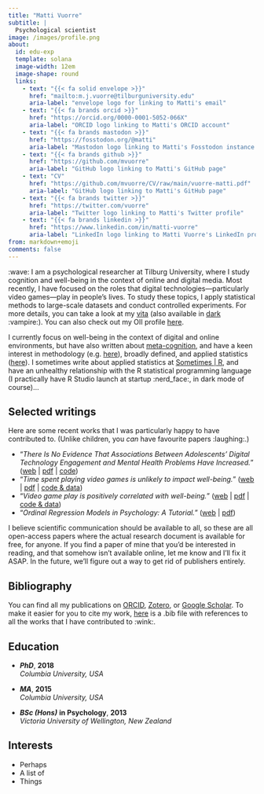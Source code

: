 ```yaml
---
title: "Matti Vuorre"
subtitle: |
  Psychological scientist
image: /images/profile.png
about:
  id: edu-exp
  template: solana
  image-width: 12em
  image-shape: round
  links:
    - text: "{{< fa solid envelope >}}"
      href: "mailto:m.j.vuorre@tilburguniversity.edu"
      aria-label: "envelope logo for linking to Matti's email"
    - text: "{{< fa brands orcid >}}"
      href: "https://orcid.org/0000-0001-5052-066X"
      aria-label: "ORCID logo linking to Matti's ORCID account"
    - text: "{{< fa brands mastodon >}}"
      href: "https://fosstodon.org/@matti"
      aria-label: "Mastodon logo linking to Matti's Fosstodon instance account"
    - text: "{{< fa brands github >}}"
      href: "https://github.com/mvuorre"
      aria-label: "GitHub logo linking to Matti's GitHub page"
    - text: "CV"
      href: "https://github.com/mvuorre/CV/raw/main/vuorre-matti.pdf"
      aria-label: "GitHub logo linking to Matti's GitHub page"
    - text: "{{< fa brands twitter >}}"
      href: "https://twitter.com/vuorre"
      aria-label: "Twitter logo linking to Matti's Twitter profile"
    - text: "{{< fa brands linkedin >}}"
      href: "https://www.linkedin.com/in/matti-vuorre"
      aria-label: "LinkedIn logo linking to Matti Vuorre's LinkedIn profile"
from: markdown+emoji
comments: false
---
```


::: {#edu-exp}
:::

:wave: I am a psychological researcher at Tilburg University, where I study cognition and well-being in the context of online and digital media. Most recently, I have focused on the roles that digital technologies---particularly video games---play in people's lives. To study these topics, I apply statistical methods to large-scale datasets and conduct controlled experiments. For more details, you can take a look at my [vita](https://github.com/mvuorre/CV/raw/main/vuorre-matti.pdf) (also available in [dark](https://github.com/mvuorre/CV/raw/dracula/vuorre-matti.pdf) :vampire:). You can also check out my OII profile [here](https://www.oii.ox.ac.uk/people/profiles/matti-vuorre/).

I currently focus on well-being in the context of digital and online environments, but have also written about [meta-cognition](https://link.springer.com/article/10.1007%2Fs11409-020-09257-1), and have a keen interest in methodology (e.g. [here](https://journals.sagepub.com/doi/10.1177/2515245918754826)), broadly defined, and applied statistics ([here](https://www.tandfonline.com/doi/full/10.1080/21642850.2018.1428102)). I sometimes write about applied statistics at [Sometimes \| R](sometimes%7Cr.html), and have an unhealthy relationship with the R statistical programming language (I practically have R Studio launch at startup :nerd_face:, in dark mode of course)...

## Selected writings

Here are some recent works that I was particularly happy to have contributed to. (Unlike children, you *can* have favourite papers :laughing:.)

-   "*There Is No Evidence That Associations Between Adolescents' Digital Technology Engagement and Mental Health Problems Have Increased.*" ([web](https://doi.org/10.1177/2167702621994549) \| [pdf](https://journals.sagepub.com/doi/pdf/10.1177/2167702621994549) \| [code](https://github.com/digital-wellbeing/timetrends))
-   "*Time spent playing video games is unlikely to impact well-being.*" ([web](https://royalsocietypublishing.org/doi/full/10.1098/rsos.220411) \| [pdf](https://royalsocietypublishing.org/doi/pdf/10.1098/rsos.220411?download=true) \| [code & data](https://zenodo.org/badge/latestdoi/373533911))
-   "*Video game play is positively correlated with well-being.*" ([web](https://doi.org/10.1098/rsos.202049) \| [pdf](https://royalsocietypublishing.org/doi/pdf/10.1098/rsos.202049) \| [code & data](https://github.com/digital-wellbeing/gametime))
-   "*Ordinal Regression Models in Psychology: A Tutorial.*" ([web](https://doi.org/10.1177/2515245918823199) \| [pdf](https://journals.sagepub.com/doi/pdf/10.1177/2515245918823199))

I believe scientific communication should be available to all, so these are all open-access papers where the actual research document is available for free, for anyone. If you find a paper of mine that you'd be interested in reading, and that somehow isn't available online, let me know and I'll fix it ASAP. In the future, we'll figure out a way to get rid of publishers entirely.

## Bibliography

You can find all my publications on [ORCID](https://orcid.org/0000-0001-5052-066X), [Zotero](https://www.zotero.org/vuorre), or [Google Scholar](https://scholar.google.com/citations?hl=en&user=I4DSy-8AAAAJ&view_op=list_works&sortby=pubdate). To make it easier for you to cite my work, [here](/bib/my-publications.bib) is a .bib file with references to all the works that I have contributed to :wink:.

::: grid
::: {.g-col-12 .g-col-md-7 style="text-align: left;"}
## Education

-   ***PhD***, **2018**\
    *Columbia University, USA*
    
-   ***MA***, **2015**\
    *Columbia University, USA*

-   ***BSc (Hons)*** **in Psychology**, **2013**\
    *Victoria University of Wellington, New Zealand*
:::

::: {.g-col-12 .g-col-md-5 style="text-align: left;"}
## Interests

- Perhaps
- A list of
- Things
:::
:::
